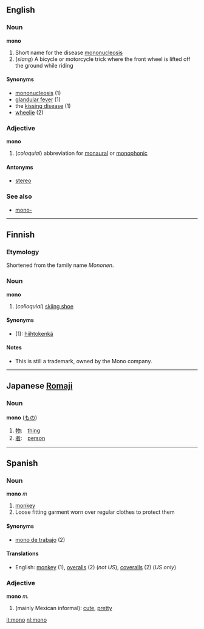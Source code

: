 ==English==
===Noun===
'''mono'''

# <!-- colloq/slang? -->Short name for the disease [[mononucleosis]]
# (''slang'') A bicycle or motorcycle trick where the front wheel is lifted off the ground while riding

====Synonyms====
*[[mononucleosis]] (1)
*[[glandular fever]] (1)
*the [[kissing disease]] (1)
*[[wheelie]] (2)<!-- also wheely? -->

===Adjective===
'''mono'''

# (''coloquial'') abbreviation for [[monaural]] or [[monophonic]]

====Antonyms====
*[[stereo]]

===See also===
*[[mono-]]

----

==Finnish==

===Etymology===
Shortened from the family name ''Mononen''.

===Noun===
'''mono'''

# (''colloquial'') [[skiing shoe]]

====Synonyms====
*(1): [[hiihtokenkä]]

====Notes====
*This is still a trademark, owned by the Mono company.

----

==Japanese [[Romaji]]==
===Noun===
'''mono''' ([[もの]]) 

# [[物]]:　[[thing]]
# [[者]]:　[[person]]

----

==Spanish==
===Noun===
'''mono''' ''m''

# [[monkey]]
# Loose fitting garment worn over regular clothes to protect them

====Synonyms====
*[[mono de trabajo]] (2)

====Translations====
*English: [[monkey]] (1), [[overalls]] (2) (''not US''), [[coveralls]] (2) (''US only'')

===Adjective===
'''mono''' ''m.''
# (mainly Mexican informal): [[cute]], [[pretty]]

[[it:mono]]
[[nl:mono]]